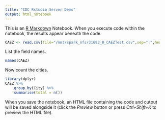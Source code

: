 ```yaml
---
title: "CDC Rstudio Server Demo"
output: html_notebook
---
```


This is an [R Markdown](http://rmarkdown.rstudio.com) Notebook. When you execute code within the notebook, the results appear beneath the code. 



```r
CAEZ <- read.csv(file="/mnt/spark_nfs/31693_0_CAEZTest.csv",sep=";",head=TRUE)
```

List the field names.

```r
names(CAEZ)
```

Now count the cities.
```r
library(dplyr)
CAEZ %>% 
    group_by(City) %>%
    summarise(total = n())
```



When you save the notebook, an HTML file containing the code and output will be saved alongside it (click the *Preview* button or press *Ctrl+Shift+K* to preview the HTML file).
